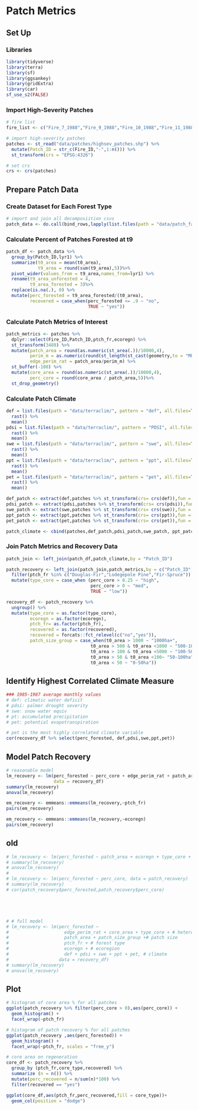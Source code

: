 
# Patch Metrics

## Set Up

### Libraries
```r
library(tidyverse)
library(terra)
library(sf)
library(ggsankey)
library(gridExtra)
library(car)
sf_use_s2(FALSE)
```

### Import High-Severity Patches

```r
# fire list
fire_list <- c("Fire_7_1988","Fire_9_1988","Fire_10_1988","Fire_11_1988","Fire_12_1988","Fire_13_1988","Fire_14_1988","Fire_15_1988","Fire_16_1988","Fire_18_1988","Fire_19_1988","Fire_20_1988","Fire_22_1988","Fire_23_1988","Fire_25_1988","Fire_26_1988","Fire_28_1988","Fire_29_1988","Fire_31_1988","Fire_32_1989","Fire_33_1989","Fire_35_1989","Fire_38_1989","Fire_41_1989","Fire_42_1989","Fire_48_1990","Fire_49_1991","Fire_50_1991","Fire_51_1991","Fire_54_1991","Fire_1_1988","Fire_2_1988","Fire_3_1988","Fire_4_1988")

# import high-severity patches
patches <- st_read("data/patches/highsev_patches.shp") %>% 
  mutate(Patch_ID = str_c(Fire_ID,"-",1:n())) %>% 
  st_transform(crs = "EPSG:4326")

# set crs
crs <- crs(patches)
```
## Prepare Patch Data

### Create Dataset for Each Forest Type

```r
# import and join all decomposiition csvs
patch_data <- do.call(bind_rows,lapply(list.files(path = "data/patch_fate/t0t9_OLD", pattern = "t0t9", all.files=TRUE, full.names=TRUE),read_csv))
```

### Calculate Percent of Patches Forested at t9

```r
patch_df <- patch_data %>%  
  group_by(Patch_ID,lyr1) %>% 
  summarize(t0_area = mean(t0_area),
            t9_area = round(sum(t9_area),5))%>% 
  pivot_wider(values_from = t9_area,names_from=lyr1) %>% 
  rename(t9_area_unforested = 4,
         t9_area_forested = 3)%>% 
  replace(is.na(.), 0) %>% 
  mutate(perc_forested = t9_area_forested/(t0_area),
         recovered = case_when(perc_forested <= .9 ~ "no",
                               TRUE ~ "yes"))
```

### Calculate Patch Metrics of Interest

```r
patch_metrics <- patches %>% 
  dplyr::select(Fire_ID,Patch_ID,ptch_fr,ecoregn) %>% 
  st_transform(3488) %>% 
  mutate(patch_area = round(as.numeric(st_area(.))/10000,4),
         perim_m = as.numeric(round(st_length(st_cast(geometry,to = "MULTILINESTRING")),4)),
         edge_perim_rat = patch_area/perim_m) %>% 
  st_buffer(-100) %>% 
  mutate(core_area = round(as.numeric(st_area(.))/10000,4),
         perc_core = round(core_area / patch_area,5))%>% 
  st_drop_geometry()
```

### Calculate Patch Climate

```r
def = list.files(path = "data/terraclim/", pattern = "def", all.files=TRUE, full.names=TRUE) %>% 
  rast() %>% 
  mean()
pdsi = list.files(path = "data/terraclim/", pattern = "PDSI", all.files=TRUE, full.names=TRUE) %>% 
  rast() %>% 
  mean()
swe = list.files(path = "data/terraclim/", pattern = "swe", all.files=TRUE, full.names=TRUE) %>% 
  rast() %>% 
  mean()
ppt = list.files(path = "data/terraclim/", pattern = "ppt", all.files=TRUE, full.names=TRUE) %>% 
  rast() %>% 
  mean()
pet = list.files(path = "data/terraclim/", pattern = "pet", all.files=TRUE, full.names=TRUE) %>% 
  rast() %>% 
  mean()

def_patch <- extract(def,patches %>% st_transform(crs= crs(def)),fun = mean,weights = TRUE, exact = TRUE)%>% rename(def = mean) %>% dplyr::select(def)
pdsi_patch <- extract(pdsi,patches %>% st_transform(crs= crs(pdsi)),fun = mean,weights = TRUE, exact = TRUE)%>% rename(pdsi = mean) %>% dplyr::select(pdsi)
swe_patch <- extract(swe,patches %>% st_transform(crs= crs(swe)),fun = mean,weights = TRUE, exact = TRUE)%>% rename(swe = mean) %>% dplyr::select(swe)
ppt_patch <- extract(ppt,patches %>% st_transform(crs= crs(ppt)),fun = mean,weights = TRUE, exact = TRUE)%>% rename(ppt = mean) %>% dplyr::select(ppt)
pet_patch <- extract(pet,patches %>% st_transform(crs= crs(pet)),fun = mean,weights = TRUE, exact = TRUE)%>% rename(pet = mean) %>% dplyr::select(pet)

patch_climate <- cbind(patches,def_patch,pdsi_patch,swe_patch, ppt_patch,pet_patch)
```

### Join Patch Metrics and Recovery Data

```r
patch_join <- left_join(patch_df,patch_climate,by = "Patch_ID")

patch_recovery <- left_join(patch_join,patch_metrics,by = c("Patch_ID","Fire_ID","ecoregn","ptch_fr")) %>% 
  filter(ptch_fr %in% c("Douglas-Fir","Lodegepole Pine","Fir-Spruce")) %>% 
  mutate(type_core = case_when (perc_core > 0.25 ~ "high",
                                perc_core > 0 ~ "med",
                                TRUE ~ "low"))

recovery_df <- patch_recovery %>% 
  ungroup() %>% 
  mutate(type_core = as.factor(type_core),
         ecoregn = as.factor(ecoregn),
         ptch_fr= as.factor(ptch_fr),
         recovered = as.factor(recovered),
         recovered = forcats::fct_relevel(c("no","yes")),
         patch_size_group = case_when(t0_area > 1000 ~ "1000ha+",
                                t0_area > 500 & t0_area <1000 ~ "500-1000ha",
                                t0_area > 100 & t0_area <5000 ~ "100-500ha",
                                t0_area > 50 & t0_area <100~ "50-100ha",
                                t0_area < 50 ~ "0-50ha"))
```

## Identify Highest Correlated Climate Measure

```r
### 1985-1987 average monthly values
# def: climatic water deficit
# pdsi: palmer drought severity
# swe: snow water equiv
# pt: accumulated precipitation
# pet: potential evapotranspiration

# pet is the most highly correlated climate variable
cor(recovery_df %>% select(perc_forested, def,pdsi,swe,ppt,pet))
```
## Model Patch Recovery

```r
# reasonable model
lm_recovery <- lm(perc_forested ~ perc_core + edge_perim_rat + patch_area + ptch_fr + pet + ecoregn,
                  data = recovery_df)
summary(lm_recovery)
anova(lm_recovery)
```

```r
em_recovery <- emmeans::emmeans(lm_recovery,~ptch_fr)
pairs(em_recovery)

em_recovery <- emmeans::emmeans(lm_recovery,~ecoregn)
pairs(em_recovery)
```








## old
```r
# lm_recovery <- lm(perc_forested ~ patch_area + ecoregn + type_core + ptch_fr, data = patch_recovery)
# summary(lm_recovery)
# anova(lm_recovery)
# 
# lm_recovery <- lm(perc_forested ~ perc_core, data = patch_recovery)
# summary(lm_recovery)
# cor(patch_recovery$perc_forested,patch_recovery$perc_core)





# # full model
# lm_recovery <- lm(perc_forested ~ 
#                     edge_perim_rat + core_area + type_core + # heterogeneity
#                     patch_area + patch_size_group +# patch size
#                     ptch_fr + # forest type
#                     ecoregn + # ecoregion
#                     def + pdsi + swe + ppt + pet, # climate
#                   data = recovery_df)
# summary(lm_recovery)
# anova(lm_recovery)
```

## Plot

```r
# histogram of core area % for all patches
ggplot(patch_recovery %>% filter(perc_core > 0),aes(perc_core)) +
  geom_histogram() + 
  facet_wrap(~ptch_fr)

# histogram of patch recovery % for all patches
ggplot(patch_recovery ,aes(perc_forested)) +
  geom_histogram() + 
  facet_wrap(~ptch_fr, scales = "free_y")

# core area on regeneration
core_df <- patch_recovery %>% 
  group_by (ptch_fr,core_type,recovered) %>% 
  summarize (n = n()) %>% 
  mutate(perc_recovered = n/sum(n)*100) %>% 
  filter(recovered == "yes")

ggplot(core_df,aes(ptch_fr,perc_recovered,fill = core_type))+
  geom_col(position = "dodge")
```

